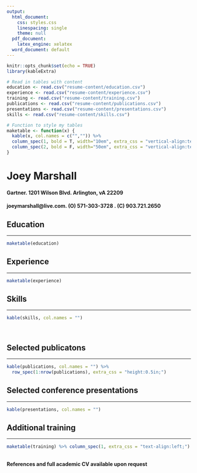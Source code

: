 ```yaml
---
output:
  html_document:
    css: styles.css
    linespacing: single
    theme: null
  pdf_document: 
    latex_engine: xelatex
  word_document: default
---
```



```r
knitr::opts_chunk$set(echo = TRUE)
library(kableExtra)

# Read in tables with content
education <- read.csv("resume-content/education.csv")
experience <- read.csv("resume-content/experience.csv")
training <- read.csv("resume-content/training.csv")
publications <- read.csv("resume-content/publications.csv") 
presentations <- read.csv("resume-content/presentations.csv") 
skills <- read.csv("resume-content/skills.csv") 

# Function to style my tables
maketable <- function(x) {
  kable(x, col.names = c("","")) %>% 
  column_spec(1, bold = T, width="10em", extra_css = "vertical-align:text-top;") %>%
  column_spec(2, bold = F, width="50em", extra_css = "vertical-align:text-top;") 
}
```

# Joey Marshall
#### Gartner. 1201 Wilson Blvd. Arlington, vA 22209  
#### joeymarshall@live.com. (O) 571-303-3728 . (C) 903.721.2650


## Education
***
```r
maketable(education)
```

## Experience
***
```r
maketable(experience)
```

## Skills
***
```r
kable(skills, col.names = "")
```
  
\  

## Selected publicatons
***
```r
kable(publications, col.names = "") %>% 
  row_spec(1:nrow(publications), extra_css = "height:0.5in;")
```

## Selected conference presentations
***
```r
kable(presentations, col.names = "")
```

## Additional training
***
```r
maketable(training) %>% column_spec(1, extra_css = "text-align:left;")
````
\
**References and full academic CV available upon request** 


